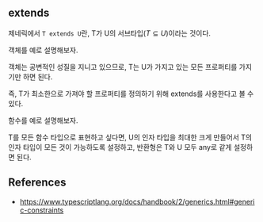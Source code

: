 
## extends

제네릭에서 `T extends U`란, T가 U의 서브타입($T \subseteq U$)이라는 것이다.

객체를 예로 설명해보자.

객체는 공변적인 성질을 지니고 있으므로, T는 U가 가지고 있는 모든 프로퍼티를 가지기만 하면 된다.

즉, T가 최소한으로 가져야 할 프로퍼티를 정의하기 위해 extends를 사용한다고 볼 수 있다.

함수를 예로 설명해보자.

T를 모든 함수 타입으로 표현하고 싶다면, U의 인자 타입을 최대한 크게 만들어서 T의 인자 타입이 모든 것이 가능하도록 설정하고, 반환형은 T와 U 모두 any로 같게 설정하면 된다.

## References

- https://www.typescriptlang.org/docs/handbook/2/generics.html#generic-constraints
